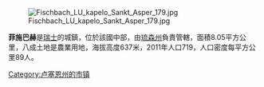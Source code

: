 [[Image:Fischbach_LU_kapelo_Sankt_Asper_179.jpg|right]]

'''菲施巴赫'''是[[瑞士|瑞士]]的城鎮，位於該國中部，由[[琉森州|琉森州]]負責管轄，面積8.05平方公里，八成土地是農業用地，海拔高度637米，2011年人口719，人口密度每平方公里89人。

{{Switzerland-geo-stub}}
[[Category:卢塞恩州的市镇|Category:卢塞恩州的市镇]]